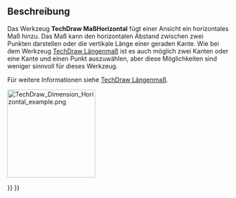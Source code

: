 <languages/>

{{Docnav/de
|[[TechDraw_LengthDimension/de|Längenmaß]]
|[[TechDraw_VerticalDimension/de|MaßVertikal]]
|[[TechDraw_Workbench/de|TechDraw Arbeitsbereich]]
|IconL=TechDraw_LengthDimension.svg
|IconR=TechDraw_VerticalDimension.svg
|IconC=Workbench_TechDraw.svg
}}

{{GuiCommand/de
|Name=TechDraw Dimension Horizontal
|Name/de=TechDraw MaßHorizontal
|MenuLocation=TechDraw → Bemaßungen → Horizontales Maß einfügen
|Workbenches=[[TechDraw_Workbench/de|TechDraw]]
|Shortcut={{KEY|Shift}} + {{KEY|H}}
|SeeAlso=[[TechDraw_LengthDimension/de|TechDraw Längenmaß]], [[TechDraw_VerticalDimension/de|TechDraw MaßVertikal]]
}}

<span id="Description"></span>
==Beschreibung==

Das Werkzeug '''TechDraw MaßHorizontal''' fügt einer Ansicht ein horizontales Maß hinzu. Das Maß kann den horizontalen Abstand zwischen zwei Punkten darstellen oder die vertikale Länge einer geraden Kante. Wie bei dem Werkzeug [[TechDraw_LengthDimension/de|TechDraw Längenmaß]] ist es auch möglich zwei Kanten oder eine Kante und einen Punkt auszuwählen, aber diese Möglichkeiten sind weniger sinnvoll für dieses Werkzeug.

Für weitere Informationen siehe [[TechDraw_LengthDimension/de|TechDraw Längenmaß]].

[[Image:TechDraw_Dimension_Horizontal_example.png|200px]]
{{Caption|Horizontales Maß, zwischen zwei Punkten gemessen}}


{{Docnav/de
|[[TechDraw_LengthDimension/de|Längenmaß]]
|[[TechDraw_VerticalDimension/de|MaßVertikal]]
|[[TechDraw_Workbench/de|TechDraw Arbeitsbereich]]
|IconL=TechDraw_LengthDimension.svg
|IconR=TechDraw_VerticalDimension.svg
|IconC=Workbench_TechDraw.svg
}}

{{TechDraw Tools navi{{#translation:}}}}
{{Userdocnavi{{#translation:}}}}